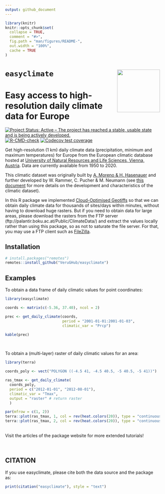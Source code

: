 ```yaml
---
output: github_document
---
```


<!-- README.md is generated from README.Rmd. Please edit that file -->

```r
library(knitr)
knitr::opts_chunk$set(
  collapse = TRUE,
  comment = "#>",
  fig.path = "man/figures/README-",
  out.width = "100%",
  cache = TRUE
)

```

# `easyclimate` <a href='https://verughub.github.io/easyclimate/'><img src='man/figures/easyclimate_logo_small.png' align="right" height="139" /></a>

# Easy access to high-resolution daily climate data for Europe

<!-- badges: start -->
[![Project Status: Active – The project has reached a stable, usable state and is being actively developed.](https://www.repostatus.org/badges/latest/active.svg)](https://www.repostatus.org/#active)
[![R-CMD-check](https://github.com/VeruGHub/easyclimate/workflows/R-CMD-check/badge.svg)](https://github.com/VeruGHub/easyclimate/actions)
[![Codecov test coverage](https://codecov.io/gh/VeruGHub/easyclimate/branch/master/graph/badge.svg)](https://codecov.io/gh/VeruGHub/easyclimate?branch=master)
<!-- badges: end -->


Get high-resolution (1 km) daily climate data (precipitation, minimum and maximum temperatures) for Europe from the European climatic database hosted at [University of Natural Resources and Life Sciences, Vienna, Austria](https://boku.ac.at/en/wabo/waldbau/wir-ueber-uns/daten). Data are currently available from 1950 to 2020. 

This climatic dataset was originally built by [A. Moreno & H. Hasenauer](https://doi.org/10.1002/joc.4436) and further developed by W. Rammer, C. Pucher & M. Neumann (see [this document](https://github.com/VeruGHub/easyclimate/tree/master/inst/Description_Evaluation_Validation_Downscaled_Climate_Data_v2.pdf) for more details on the development and characteristics of the climatic dataset).

In this R package we implemented [Cloud-Optimised Geotiffs](https://www.cogeo.org/) so that we can obtain daily climate data for thousands of sites/days within minutes, without having to download huge rasters. But if you need to obtain data for large areas, please download the rasters from the FTP server (ftp://palantir.boku.ac.at/Public/ClimateData/) and extract the values locally rather than using this package, so as not to saturate the file server. For that, you may use a FTP client such as [FileZilla](https://filezilla-project.org/).


## Installation

``` r
# install.packages("remotes")
remotes::install_github("VeruGHub/easyclimate")
```


## Examples

To obtain a data frame of daily climatic values for point coordinates:

```r
library(easyclimate)

coords <- matrix(c(-5.36, 37.40), ncol = 2)

prec <- get_daily_climate(coords, 
                          period = "2001-01-01:2001-01-03", 
                          climatic_var = "Prcp")
```

```r
kable(prec)
```

<br>

To obtain a (multi-layer) raster of daily climatic values for an area:

```r
library(terra)

coords_poly <- vect("POLYGON ((-4.5 41, -4.5 40.5, -5 40.5, -5 41))")

ras_tmax <- get_daily_climate(
  coords_poly,
  period = c("2012-01-01", "2012-08-01"),
  climatic_var = "Tmax",
  output = "raster" # return raster
  )

par(mfrow = c(1, 2))
terra::plot(ras_tmax, 1, col = rev(heat.colors(20)), type = "continuous", smooth = TRUE, range = c(10, 35), legend = FALSE, mar=c(4, 2, 4, 2), main = "January 1 2012")
terra::plot(ras_tmax, 2, col = rev(heat.colors(20)), type = "continuous", smooth = TRUE, range = c(10, 35), mar = c(4, 1, 4, 3), main = "August 1 2012")

```

<br>
Visit the articles of the package website for more extended tutorials!

<br>

## CITATION

If you use easyclimate, please cite both the data source and the package as:

```r
print(citation("easyclimate"), style = "text")
```



